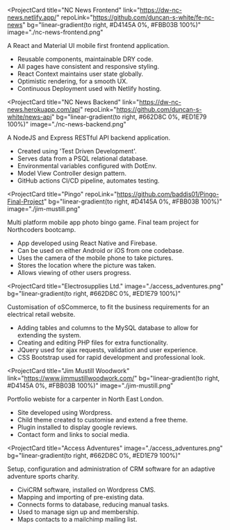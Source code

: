 <ProjectCard
  title="NC News Frontend"
  link="https://dw-nc-news.netlify.app/"
  repoLink="https://github.com/duncan-s-white/fe-nc-news"
  bg="linear-gradient(to right, #D4145A 0%, #FBB03B 100%)"
  image="./nc-news-frontend.png"
>
  A React and Material UI mobile first frontend application.
  <ul sx={{ pl: 0 }}>
    <li>Reusable components, maintainable DRY code.</li>
    <li>All pages have consistent and responsive styling.</li>
    <li>React Context maintains user state globally.</li>
    <li>Optimistic rendering, for a smooth UX.</li>
    <li>Continuous Deployment used with Netlify hosting.</li>
  </ul>
</ProjectCard>

<ProjectCard
  title="NC News Backend"
  link="https://dw-nc-news.herokuapp.com/api"
  repoLink="https://github.com/duncan-s-white/news-api"
  bg="linear-gradient(to right, #662D8C 0%, #ED1E79 100%)"
  image="./nc-news-backend.png"
>
  A NodeJS and Express RESTful API backend application.
  <ul>
    <li>Created using 'Test Driven Development'.</li>
    <li>Serves data from a PSQL relational database.</li>
    <li>Environmental variables configured with DotEnv.</li>
    <li>Model View Controller design pattern.</li>
    <li>GitHub actions CI/CD pipeline, automates testing.</li>
  </ul>
</ProjectCard>

<ProjectCard
  title="Pingo"
  repoLink="https://github.com/baddis01/Pingo-Final-Project"
  bg="linear-gradient(to right, #D4145A 0%, #FBB03B 100%)"
  image="./jim-mustill.png"
>
  Multi platform mobile app photo bingo game. Final team project for Northcoders
  bootcamp.
  <ul>
    <li>App developed using React Native and Firebase.</li>
    <li>Can be used on either Android or iOS from one codebase.</li>
    <li>Uses the camera of the mobile phone to take pictures.</li>
    <li>Stores the location where the picture was taken.</li>
    <li>Allows viewing of other users progress.</li>
  </ul>
</ProjectCard>

<ProjectCard
  title="Electrosupplies Ltd."
  image="./access_adventures.png"
  bg="linear-gradient(to right, #662D8C 0%, #ED1E79 100%)"
>
  Customisation of oSCommerce, to fit the business requirements for an
  electrical retail website.
  <ul>
    <li>
      Adding tables and columns to the MySQL database to allow for extending the
      system.
    </li>
    <li>Creating and editing PHP files for extra functionality.</li>
    <li>JQuery used for ajax requests, validation and user experience.</li>
    <li>CSS Bootstrap used for rapid development and professional look.</li>
  </ul>
</ProjectCard>

<ProjectCard
  title="Jim Mustill Woodwork"
  link="https://www.jimmustillwoodwork.com/"
  bg="linear-gradient(to right, #D4145A 0%, #FBB03B 100%)"
  image="./jim-mustill.png"
>
  Portfolio webiste for a carpenter in North East London.
  <ul>
    <li>Site developed using Wordpress.</li>
    <li>Child theme created to customise and extend a free theme.</li>
    <li>Plugin installed to display google reviews.</li>
    <li>Contact form and links to social media.</li>
  </ul>
</ProjectCard>

<ProjectCard
  title="Access Adventures"
  image="./access_adventures.png"
  bg="linear-gradient(to right, #662D8C 0%, #ED1E79 100%)"
>
  Setup, configuration and administration of CRM software for an adaptive
  adventure sports charity.
  <ul>
    <li>CiviCRM software, installed on Wordpress CMS.</li>
    <li>Mapping and importing of pre-existing data.</li>
    <li>Connects forms to database, reducing manual tasks.</li>
    <li>Used to manage sign up and membership.</li>
    <li>Maps contacts to a mailchimp mailing list.</li>
  </ul>
</ProjectCard>
